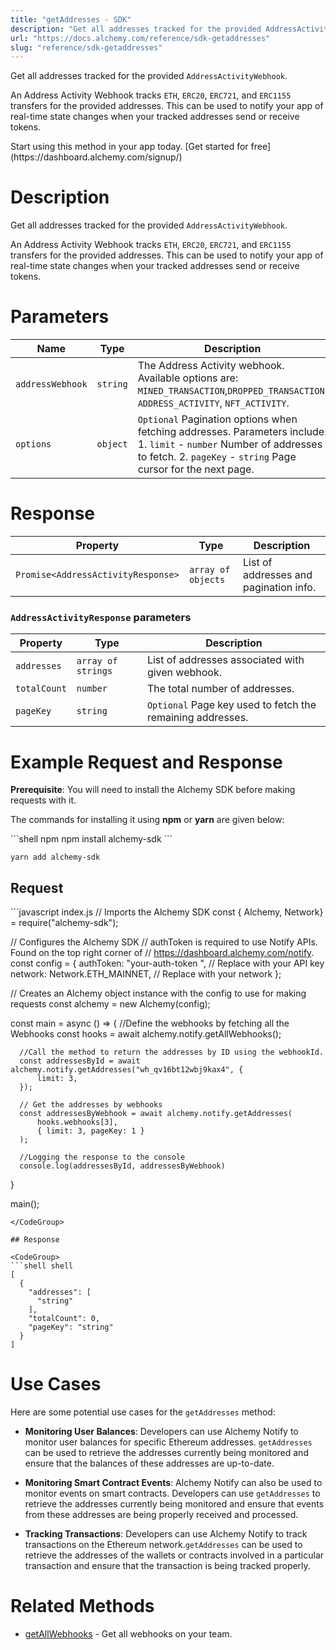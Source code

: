 ```yaml
---
title: "getAddresses - SDK"
description: "Get all addresses tracked for the provided AddressActivityWebhook . An Address Activity Webhook tracks ETH , ERC20 , ERC721 , and ERC1155 transfers for the provided addresses. This can be used to notify your app of real-time state changes when your tracked addresses send or receive tokens."
url: "https://docs.alchemy.com/reference/sdk-getaddresses"
slug: "reference/sdk-getaddresses"
---
```


Get all addresses tracked for the provided `AddressActivityWebhook`.

An Address Activity Webhook tracks `ETH`, `ERC20`, `ERC721`, and `ERC1155` transfers for the provided addresses. This can be used to notify your app of real-time state changes when your tracked addresses send or receive tokens.

<Tip title="Don’t have an API key?" icon="star">
  Start using this method in your app today. [Get started for free](https://dashboard.alchemy.com/signup/)
</Tip>

# Description

Get all addresses tracked for the provided `AddressActivityWebhook`.

An Address Activity Webhook tracks `ETH`, `ERC20`, `ERC721`, and `ERC1155` transfers for the provided addresses. This can be used to notify your app of real-time state changes when your tracked addresses send or receive tokens.

# Parameters

| Name             | Type     | Description                                                                                                                                                                           |
| ---------------- | -------- | ------------------------------------------------------------------------------------------------------------------------------------------------------------------------------------- |
| `addressWebhook` | `string` | The Address Activity webhook. Available options are: `MINED_TRANSACTION`,`DROPPED_TRANSACTION`, `ADDRESS_ACTIVITY`, `NFT_ACTIVITY`.                                                   |
| `options`        | `object` | `Optional` Pagination options when fetching addresses. Parameters include: 1. `limit` - `number` Number of addresses to fetch. 2. `pageKey` - `string` Page cursor for the next page. |

# Response

| Property                           | Type               | Description                            |
| ---------------------------------- | ------------------ | -------------------------------------- |
| `Promise<AddressActivityResponse>` | `array of objects` | List of addresses and pagination info. |

### `AddressActivityResponse` parameters

| Property     | Type               | Description                                                |
| ------------ | ------------------ | ---------------------------------------------------------- |
| `addresses`  | `array of strings` | List of addresses associated with given webhook.           |
| `totalCount` | `number`           | The total number of addresses.                             |
| `pageKey`    | `string`           | `Optional` Page key used to fetch the remaining addresses. |

# Example Request and Response

**Prerequisite**: You will need to install the Alchemy SDK before making requests with it.

The commands for installing it using **npm** or **yarn** are given below:

<CodeGroup>
  ```shell npm
  npm install alchemy-sdk
  ```

  ```shell yarn
  yarn add alchemy-sdk
  ```
</CodeGroup>

## Request

<CodeGroup>
  ```javascript index.js
  // Imports the Alchemy SDK
  const { Alchemy, Network} = require("alchemy-sdk");

  // Configures the Alchemy SDK
  // authToken is required to use Notify APIs. Found on the top right corner of
  // https://dashboard.alchemy.com/notify.
  const config = {
      authToken: "your-auth-token                                                                                                                                                                                                            ", // Replace with your API key
      network: Network.ETH_MAINNET, // Replace with your network
  };

  // Creates an Alchemy object instance with the config to use for making requests
  const alchemy = new Alchemy(config);

  const main = async () => {
      //Define the webhooks by fetching all the Webhooks
      const hooks = await alchemy.notify.getAllWebhooks();

      //Call the method to return the addresses by ID using the webhookId.
      const addressesById = await alchemy.notify.getAddresses("wh_qv16bt12wbj9kax4", {
          limit: 3,
      });

      // Get the addresses by webhooks
      const addressesByWebhook = await alchemy.notify.getAddresses(
          hooks.webhooks[3],
          { limit: 3, pageKey: 1 }
      );

      //Logging the response to the console
      console.log(addressesById, addressesByWebhook)
  }

  main();
  ```
</CodeGroup>

## Response

<CodeGroup>
  ```shell shell
  [
    {
      "addresses": [
        "string"
      ],
      "totalCount": 0,
      "pageKey": "string"
    }
  ]
  ```
</CodeGroup>

# Use Cases

Here are some potential use cases for the `getAddresses` method:

* **Monitoring User Balances**: Developers can use Alchemy Notify to monitor user balances for specific Ethereum addresses. `getAddresses` can be used to retrieve the addresses currently being monitored and ensure that the balances of these addresses are up-to-date.

* **Monitoring Smart Contract Events**: Alchemy Notify can also be used to monitor events on smart contracts. Developers can use `getAddresses` to retrieve the addresses currently being monitored and ensure that events from these addresses are being properly received and processed.

* **Tracking Transactions**: Developers can use Alchemy Notify to track transactions on the Ethereum network.`getAddresses` can be used to retrieve the addresses of the wallets or contracts involved in a particular transaction and ensure that the transaction is being tracked properly.

# Related Methods

* [getAllWebhooks](/reference/getallwebhooks-sdk) - Get all webhooks on your team.
